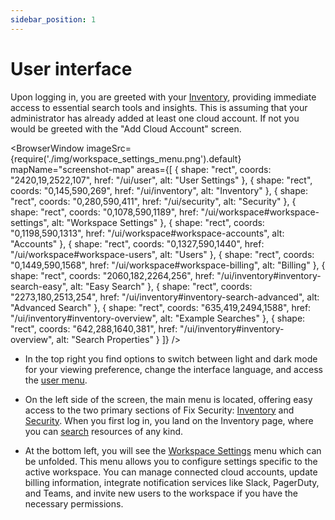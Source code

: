 ```yaml
---
sidebar_position: 1
---
```


# User interface

Upon logging in, you are greeted with your [Inventory](./inventory.mdx), providing immediate access to essential search tools and insights. This is assuming that your administrator has already added at least one cloud account. If not you would be greeted with the "Add Cloud Account" screen.

<BrowserWindow 
    imageSrc={require('./img/workspace_settings_menu.png').default}
    mapName="screenshot-map"
    areas={[
      { shape: "rect", coords: "2420,19,2522,107", href: "/ui/user", alt: "User Settings" },
      { shape: "rect", coords: "0,145,590,269", href: "/ui/inventory", alt: "Inventory" },
      { shape: "rect", coords: "0,280,590,411", href: "/ui/security", alt: "Security" },
      { shape: "rect", coords: "0,1078,590,1189", href: "/ui/workspace#workspace-settings", alt: "Workspace Settings" },
      { shape: "rect", coords: "0,1198,590,1313", href: "/ui/workspace#workspace-accounts", alt: "Accounts" },
      { shape: "rect", coords: "0,1327,590,1440", href: "/ui/workspace#workspace-users", alt: "Users" },
      { shape: "rect", coords: "0,1449,590,1568", href: "/ui/workspace#workspace-billing", alt: "Billing" },
      { shape: "rect", coords: "2060,182,2264,256", href: "/ui/inventory#inventory-search-easy", alt: "Easy Search" },
      { shape: "rect", coords: "2273,180,2513,254", href: "/ui/inventory#inventory-search-advanced", alt: "Advanced Search" },
      { shape: "rect", coords: "635,419,2494,1588", href: "/ui/inventory#inventory-overview", alt: "Example Searches" },
      { shape: "rect", coords: "642,288,1640,381", href: "/ui/inventory#inventory-overview", alt: "Search Properties" }
    ]}
/>

- In the top right you find options to switch between light and dark mode for your viewing preference, change the interface language, and access the [user menu](./user.mdx).

- On the left side of the screen, the main menu is located, offering easy access to the two primary sections of Fix Security: [Inventory](./inventory.mdx) and [Security](./security/index.mdx). When you first log in, you land on the Inventory page, where you can [search](./inventory.mdx) resources of any kind.

- At the bottom left, you will see the [Workspace Settings](./workspace.mdx) menu which can be unfolded. This menu allows you to configure settings specific to the active workspace. You can manage connected cloud accounts, update billing information, integrate notification services like Slack, PagerDuty, and Teams, and invite new users to the workspace if you have the necessary permissions.
